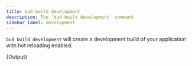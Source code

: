 ```yaml
---
title: bud build development
description: The `bud build development` command
sidebar_label: development
---
```



`bud build development` will create a development build of your application with hot reloading enabled.

<CodeBlock title="$ bud build development --help">{Output}</CodeBlock>
